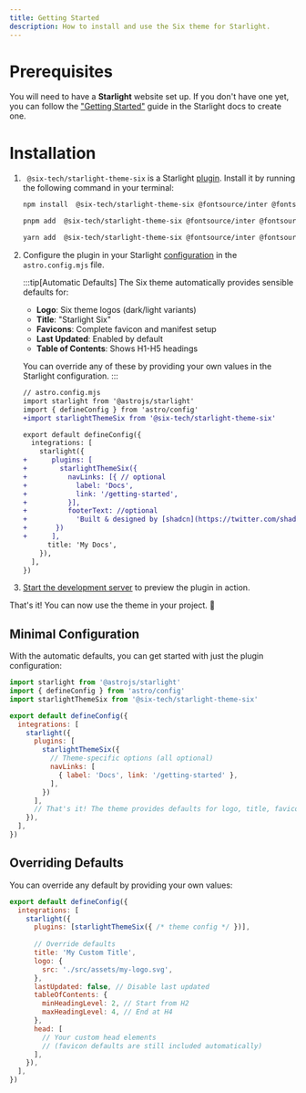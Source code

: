 ```yaml
---
title: Getting Started
description: How to install and use the Six theme for Starlight.
---
```


# Prerequisites

You will need to have a **Starlight** website set up.
If you don't have one yet, you can follow the ["Getting Started"](https://starlight.astro.build/getting-started) guide in the Starlight docs to create one.

# Installation


<Steps>

1. ` @six-tech/starlight-theme-six` is a Starlight [plugin](https://starlight.astro.build/reference/plugins/). Install it by running the following command in your terminal:

   <Tabs syncKey="pkg">

   <TabItem label="npm">

   ```sh
   npm install  @six-tech/starlight-theme-six @fontsource/inter @fontsource/jetbrains-mono
   ```

   </TabItem>

   <TabItem label="pnpm">

   ```sh
   pnpm add  @six-tech/starlight-theme-six @fontsource/inter @fontsource/jetbrains-mono
   ```

   </TabItem>

   <TabItem label="Yarn">

   ```sh
   yarn add  @six-tech/starlight-theme-six @fontsource/inter @fontsource/jetbrains-mono
   ```

   </TabItem>

   </Tabs>

2. Configure the plugin in your Starlight [configuration](https://starlight.astro.build/reference/configuration/#plugins) in the `astro.config.mjs` file.

   :::tip[Automatic Defaults]
   The Six theme automatically provides sensible defaults for:
   - **Logo**: Six theme logos (dark/light variants)
   - **Title**: "Starlight Six" 
   - **Favicons**: Complete favicon and manifest setup
   - **Last Updated**: Enabled by default
   - **Table of Contents**: Shows H1-H5 headings
   
   You can override any of these by providing your own values in the Starlight configuration.
   :::

   ```diff lang="js"
   // astro.config.mjs
   import starlight from '@astrojs/starlight'
   import { defineConfig } from 'astro/config'
   +import starlightThemeSix from '@six-tech/starlight-theme-six'

   export default defineConfig({
     integrations: [
       starlight({
   +      plugins: [
   +        starlightThemeSix({
   +          navLinks: [{ // optional
   +            label: 'Docs',
   +            link: '/getting-started',
   +          }],
   +          footerText: //optional
   +            'Built & designed by [shadcn](https://twitter.com/shadcn). Ported to Astro Starlight by [Adrián UB](https://github.com/adrian-ub). The source code is available on [GitHub](https://github.com/six-tech/starlight-theme-six).'
   +       })
   +      ],
         title: 'My Docs',
       }),
     ],
   })
   ```

3. [Start the development server](https://starlight.astro.build/getting-started/#start-the-development-server) to preview the plugin in action.

</Steps>

That's it! You can now use the theme in your project. 🎉

## Minimal Configuration

With the automatic defaults, you can get started with just the plugin configuration:

```js title="astro.config.mjs"
import starlight from '@astrojs/starlight'
import { defineConfig } from 'astro/config'
import starlightThemeSix from '@six-tech/starlight-theme-six'

export default defineConfig({
  integrations: [
    starlight({
      plugins: [
        starlightThemeSix({
          // Theme-specific options (all optional)
          navLinks: [
            { label: 'Docs', link: '/getting-started' },
          ],
        })
      ],
      // That's it! The theme provides defaults for logo, title, favicons, etc.
    }),
  ],
})
```

## Overriding Defaults

You can override any default by providing your own values:

```js title="astro.config.mjs"
export default defineConfig({
  integrations: [
    starlight({
      plugins: [starlightThemeSix({ /* theme config */ })],
      
      // Override defaults
      title: 'My Custom Title',
      logo: {
        src: './src/assets/my-logo.svg',
      },
      lastUpdated: false, // Disable last updated
      tableOfContents: {
        minHeadingLevel: 2, // Start from H2
        maxHeadingLevel: 4, // End at H4
      },
      head: [
        // Your custom head elements
        // (favicon defaults are still included automatically)
      ],
    }),
  ],
})
```
